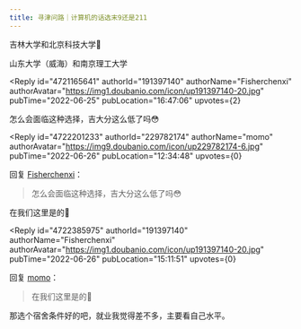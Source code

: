 ```yaml
---
title: 寻津问路｜计算机的话选末9还是211
---
```



<Forum groupName="大学不后悔学这个..." groupUrl="https://www.douban.com/group/728546/" archivedAt="2025-05-16T16:26:07.295Z">
  <Post
    id="269577580"
    title="寻津问路｜计算机的话选末9还是211"
    url="https://www.douban.com/group/topic/269577580/?_spm_id=MjI5NzgyMTc0"
    pubTime="2022-06-29"
    highlightUserId="191397140"
  >
吉林大学和北京科技大学🥲

山东大学（威海）和南京理工大学

<Reply
  id="4721165641"
  authorId="191397140"
  authorName="Fisherchenxi"
  authorAvatar="https://img1.doubanio.com/icon/up191397140-20.jpg"
  pubTime="2022-06-25"
  pubLocation="16:47:06"
  upvotes={2}
>
怎么会面临这种选择，吉大分这么低了吗😳
</Reply>

<Reply
  id="4722201233"
  authorId="229782174"
  authorName="momo"
  authorAvatar="https://img9.doubanio.com/icon/up229782174-6.jpg"
  pubTime="2022-06-26"
  pubLocation="12:34:48"
  upvotes={0}
>
回复 [Fisherchenxi](https://www.douban.com/people/191397140/)：
 > 怎么会面临这种选择，吉大分这么低了吗😳

在我们这里是的🙏
</Reply>

<Reply
  id="4722385975"
  authorId="191397140"
  authorName="Fisherchenxi"
  authorAvatar="https://img1.doubanio.com/icon/up191397140-20.jpg"
  pubTime="2022-06-26"
  pubLocation="15:11:51"
  upvotes={0}
>
回复 [momo](https://www.douban.com/people/229782174/)：
 > 在我们这里是的🙏

那选个宿舍条件好的吧，就业我觉得差不多，主要看自己水平。
</Reply>
  </Post>
</Forum>
